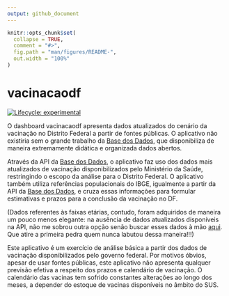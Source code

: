 ```yaml
---
output: github_document
---
```


<!-- README.md is generated from README.Rmd. Please edit that file -->

```r
knitr::opts_chunk$set(
  collapse = TRUE,
  comment = "#>",
  fig.path = "man/figures/README-",
  out.width = "100%"
)
```

# vacinacaodf

<!-- badges: start -->
[![Lifecycle: experimental](https://img.shields.io/badge/lifecycle-experimental-orange.svg)](https://lifecycle.r-lib.org/articles/stages.html#experimental)
<!-- badges: end -->

O dashboard vacinacaodf apresenta dados atualizados do cenário da vacinação no Distrito Federal a partir de fontes públicas. O aplicativo não existiria sem o grande trabalho da [Base dos Dados](basedosdados.org), que disponibiliza de maneira extremamente didática e organizada dados abertos.

Através da API da [Base dos Dados](basedosdados.org), o aplicativo faz uso dos dados mais atualizados de vacinação disponibilizados pelo Ministério da Saúde, restringindo o escopo da análise para o Distrito Federal. O aplicativo também utiliza referências populacionais do IBGE, igualmente a partir da API da [Base dos Dados](basedosdados.org), e cruza essas informações para formular estimativas e prazos para a conclusão da vacinação no DF. 

(Dados referentes às faixas etárias, contudo, foram adquiridos de maneira um pouco menos elegante: na ausência de dados atualizados disponíveis na API, não me sobrou outra opção senão buscar esses dados à mão [aqui](https://www.ibge.gov.br/apps/populacao/projecao/box_piramideplay.php?ag=53). Que atire a primeira pedra quem nunca labutou dessa maneira!!!)

Este aplicativo é um exercício de análise básica a partir dos dados de vacinação disponibilizados pelo governo federal. Por motivos óbvios, apesar de usar fontes públicas, este aplicativo não apresenta qualquer previsão efetiva a respeito dos prazos e calendário de vacinação. O calendário das vacinas tem sofrido constantes alterações ao longo dos meses, a depender do estoque de vacinas disponíveis no âmbito do SUS.
